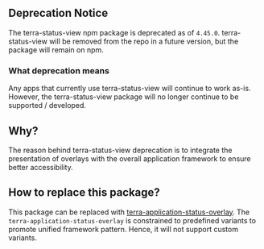 ## Deprecation Notice
The terra-status-view npm package is deprecated as of `4.45.0`. terra-status-view will be removed from the repo in a future version, but the package will remain on npm.

### What deprecation means
Any apps that currently use terra-status-view will continue to work as-is.
However, the terra-status-view package will no longer continue to be supported / developed.

## Why?
The reason behind terra-status-view deprecation is to integrate the presentation of overlays with the overall application framework to ensure better accessibility.

## How to replace this package?
This package can be replaced with [terra-application-status-overlay](https://engineering.cerner.com/terra-ui/application/terra-application/components/application-status-overlay).
The `terra-application-status-overlay` is constrained to predefined variants to promote unified framework pattern. Hence, it will not support custom variants.